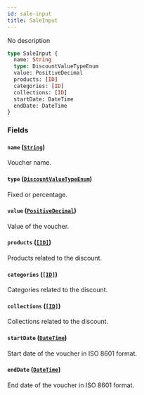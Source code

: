```yaml
---
id: sale-input
title: SaleInput
---
```


No description

```graphql
type SaleInput {
  name: String
  type: DiscountValueTypeEnum
  value: PositiveDecimal
  products: [ID]
  categories: [ID]
  collections: [ID]
  startDate: DateTime
  endDate: DateTime
}
```

### Fields

#### `name` ([`String`](../../../developer/api-reference/scalars/string))

Voucher name.

#### `type` ([`DiscountValueTypeEnum`](../../../developer/api-reference/enums/discount-value-type-enum))

Fixed or percentage.

#### `value` ([`PositiveDecimal`](../../../developer/api-reference/scalars/positive-decimal))

Value of the voucher.

#### `products` ([`[ID]`](../../../developer/api-reference/scalars/id))

Products related to the discount.

#### `categories` ([`[ID]`](../../../developer/api-reference/scalars/id))

Categories related to the discount.

#### `collections` ([`[ID]`](../../../developer/api-reference/scalars/id))

Collections related to the discount.

#### `startDate` ([`DateTime`](../../../developer/api-reference/scalars/date-time))

Start date of the voucher in ISO 8601 format.

#### `endDate` ([`DateTime`](../../../developer/api-reference/scalars/date-time))

End date of the voucher in ISO 8601 format.
